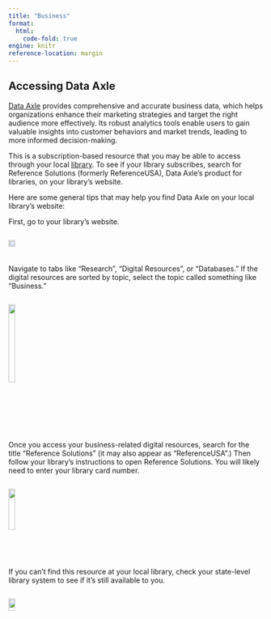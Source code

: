 ```yaml
---
title: "Business"
format: 
  html:
    code-fold: true
engine: knitr
reference-location: margin
---
```



## Accessing Data Axle

[Data Axle](https://www.data-axle.com/what-we-do/reference-solutions/){.external target="_blank"} provides comprehensive and accurate business data, which helps organizations enhance their marketing strategies and target the right audience more effectively. Its robust analytics tools enable users to gain valuable insights into customer behaviors and market trends, leading to more informed decision-making.

This is a subscription-based resource that you may be able to access through your local [library](https://referenceusa.com/Static/LibraryLocator){.external target="_blank"}.  To see if your library subscribes, search for Reference Solutions (formerly ReferenceUSA), Data Axle’s product for libraries, on your library's website.

Here are some general tips that may help you find Data Axle on your local library's website:

First, go to your library's website.  

<div style="display:flex; flex-wrap: wrap;">
  <img style="width: 80%;" src="images/homepage.png">
  
Navigate to tabs like “Research”, “Digital Resources”, or “Databases.”  If the digital resources are sorted by topic, select the topic called something like “Business.”
  
<div style="display:flex; flex-wrap: wrap;">
  <img style="width: 80%;" src="images/search_menu.png">
  
Once you access your business-related digital resources, search for the title “Reference Solutions” (it may also appear as “ReferenceUSA”.)  Then follow your library's instructions to open Reference Solutions.  You will likely need to enter your library card number.  

<div style="display:flex; flex-wrap: wrap;">
  <img style="width: 80%;" src="images/research_page.png">
  
If you can’t find this resource at your local library, check your state-level library system to see if it’s still available to you.

<div style="display:flex; flex-wrap: wrap;">
  <img style="width: 80%;" src="images/nj_page.png">